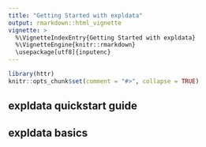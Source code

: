 ```yaml
---
title: "Getting Started with expldata"
output: rmarkdown::html_vignette
vignette: >
  %\VignetteIndexEntry{Getting Started with expldata}
  %\VignetteEngine{knitr::rmarkdown}
  \usepackage[utf8]{inputenc}
---
```


```r
library(httr)
knitr::opts_chunk$set(comment = "#>", collapse = TRUE)
```

## expldata quickstart guide

## expldata basics
